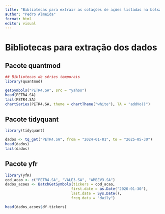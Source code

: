 ```yaml
---
title: "Bibliotecas para extrair as cotações de ações listadas na bolsa de valor"
author: "Pedro Almeida"
format: html
editor: visual
---
```



# Bibliotecas para extração dos dados

## Pacote quantmod

```r
## Bibliotecas de séries temporais
library(quantmod)

getSymbols("PETR4.SA", src = "yahoo")
head(PETR4.SA)
tail(PETR4.SA)
chartSeries(PETR4.SA, theme = chartTheme("white"), TA = "addVo()")
```



## Pacote tidyquant

```r

library(tidyquant)

dados <- tq_get("PETR4.SA", from = "2024-01-01", to = "2025-05-30")
head(dados)
tail(dados)

```


## Pacote yfr


```r

library(yfR)
cod_acao <- c("PETR4.SA", "VALE3.SA", "AMBEV3.SA")
dados_acoes <- BatchGetSymbols(tickers = cod_acao,
                              first.date = as.Date("2020-01-30"),
                              last.date = Sys.Date(),
                              freq.data = "daily")

head(dados_acoes$df.tickers)

```